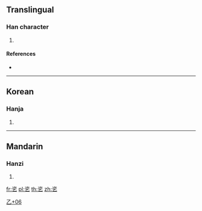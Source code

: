==Translingual==

===Han character===
{{Han char|rn=5|rad=乙|as=06|sn=7|four=37717/17717|canj=ION|ids=⿱次乙}}

# {{defn|Han|sort=乙06}}

====References====
* {{Han ref|kx=0084.161|dj=0171.211|hdz=10053.171|uh=4E72|ud=20082}}

----

==Korean==

===Hanja===
{{ko-hanja|hangeul=잘|rv=jal|mr=chal|y=cal}}

# {{defn|lang=ko|sort=乙06}}

----

==Mandarin==

===Hanzi===
{{cmn-hanzi|pin=[[zī]] ([[zi1]])|wg=tzu<sup>1</sup>}}

# {{defn|lang=cmn|sort=乙06}}

[[Category:Korean-only CJKV Characters|乙+06]]

[[fr:乲]]
[[pl:乲]]
[[th:乲]]
[[zh:乲]]